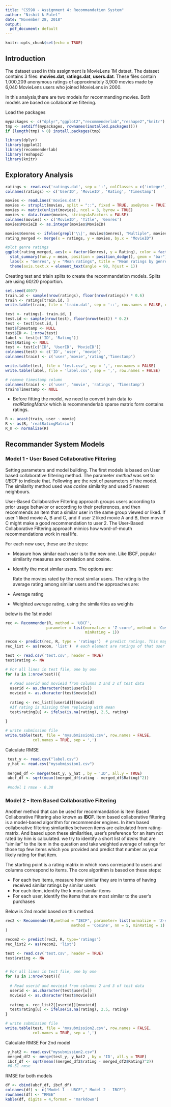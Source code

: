 ---
title: "CS598 - Assignment 4: Recommandation System"
author: "Nishit k Patel"
date: "November 28, 2018"
output:
  pdf_document: default
---

```{r setup, include=FALSE}
knitr::opts_chunk$set(echo = TRUE)
```

## Introduction

The dataset used in this assignment is MovieLens 1M dataet. The dataset contains 3 files: **movies.dat**, **ratings.dat**, **users.dat**. These files contain 1,000,209 anonymous ratings of approximately 3,900 movies made by 6,040 MovieLens users who joined MovieLens in 2000.

In this analysis,there are two models for recommanding movies. Both models are based on collaborative filtering. 

Load the packages
```{r message=FALSE, warning=FALSE}
mypackages <- c("dplyr","ggplot2","recommenderlab","reshape2","knitr")   
tmp <- setdiff(mypackages, rownames(installed.packages())) 
if (length(tmp) > 0) install.packages(tmp)

library(dplyr)
library(ggplot2)
library(recommenderlab)  
library(reshape2)
library(knitr)
```

## Exploratory Analysis

```{r}
ratings <- read.csv('ratings.dat', sep = ':', colClasses = c('integer', 'NULL'), header = FALSE)
colnames(ratings) <- c('UserID', 'MovieID', 'Rating', 'Timestamp')

movies <- readLines('movies.dat')
movies <- strsplit(movies, split = "::", fixed = TRUE, useBytes = TRUE)
movies <- matrix(unlist(movies), ncol = 3, byrow = TRUE)
movies <- data.frame(movies, stringsAsFactors = FALSE)
colnames(movies) <- c('MovieID', 'Title', 'Genres')
movies$MovieID <- as.integer(movies$MovieID)

movies$Genres <- ifelse(grepl('\\|', movies$Genres), "Multiple", movies$Genres)
rating_merged <- merge(x = ratings, y = movies, by.x = "MovieID")

#plot genre ratings
ggplot(rating_merged, aes(x = factor(Genres), y = Rating), color = factor(vs)) +
  stat_summary(fun.y = mean, position = position_dodge(), geom = "bar") + 
  labs(x = "Genres", y = "Mean ratings", title = "Mean ratings by genres") + 
  theme(axis.text.x = element_text(angle = 90, hjust = 1))
```

Creating test and triain splits to create the recommandation models. Splits are using 60/20 proportion.
```{r}
set.seed(4007)
train.id <- sample(nrow(ratings), floor(nrow(ratings)) * 0.6)
train <- ratings[train.id, ]
write.table(train, file = 'train.dat', sep = '::', row.names = FALSE, col.names = FALSE )

test <- ratings[- train.id, ]
test.id <- sample(nrow(test), floor(nrow(test)) * 0.2)
test <- test[test.id, ]
test$Timestamp <- NULL
test$ID <- 1:nrow(test)
label <- test[c('ID', 'Rating')]
test$Rating <- NULL
test <- test[c('ID', 'UserID', 'MovieID')]
colnames(test) <- c('ID', 'user', 'movie')
colnames(train) <- c('user','movie','rating','Timestamp')

write.table(test, file = 'test.csv', sep = ',', row.names = FALSE)
write.table(label, file = 'label.csv', sep = ',', row.names = FALSE)

# remove timestamp column
colnames(train) <- c('user', 'movie', 'ratings', 'Timestamp')
train$Timestamp <- NULL
```

- Before fitting the model, we need to convert train data to *realRatingMatrix* which is recommenderlab sparse matrix form contains ratings. 
```{r}
R <- acast(train, user ~ movie)
R <- as(R, 'realRatingMatrix')
R_m <- normalize(R)
```

## Recommander System Models

### Model 1 - User Based Collaborative Filtering

Setting parameters and model building. The first models is based on User based collaborative  filtering method. The parameter *method* was set to *UBCF* to indicate that. Following are the rest of parameters of the model. The similarity method used was *cosine* similarity and used 5 nearest neighbours. 

User-Based Collaborative Filtering approach groups users according to prior usage behavior or according to their preferences, and then recommends an item that a similar user in the same group viewed or liked. If user 1 liked movie A, B and C, and if user 2 liked movie A and B, then movie C might make a good recommendation to user 2. The User-Based Collaborative Filtering approach mimics how word-of-mouth recommendations work in real life.

For each new user, these are the steps:

- Measure how similar each user is to the new one. Like IBCF, popular similarity measures are correlation and cosine.
- Identify the most similar users. The options are:

  Rate the movies rated by the most similar users. The rating is the average rating among similar users and the approaches are:

- Average rating
- Weighted average rating, using the similarities as weights

below is the 1st model
```{r message=FALSE, warning=FALSE}
rec <- Recommender(R, method = 'UBCF',
                  parameter = list(normalize = 'Z-score', method = 'Cosine', nn = 5, 
                                   minRating = 1))

recom <- predict(rec, R, type = 'ratings')  # predict ratings. This may be slow.
rec_list <- as(recom, 'list')  # each element are ratings of that user

test <- read.csv('test.csv', header = TRUE)
test$rating <- NA

# For all lines in test file, one by one
for (u in 1:nrow(test)){
  
  # Read userid and movieid from columns 2 and 3 of test data
  userid <- as.character(test$user[u])
  movieid <- as.character(test$movie[u])
  
  rating <- rec_list[[userid]][movieid]
  #If rating is missing then replacing with mean 
  test$rating[u] <- ifelse(is.na(rating), 2.5, rating)
  
}

# write submission file
write.table(test, file = 'mysubmission1.csv', row.names = FALSE,
            col.names = TRUE, sep = ',')
```

Calculate RMSE 
```{r}
 test_y <- read.csv("label.csv")
 y_hat <- read.csv("mysubmission1.csv")
 
 merged_df <- merge(test_y, y_hat , by = 'ID', all.y = TRUE)
 ubcf_df <- sqrt(mean((merged_df$rating - merged_df$Rating)^2))
 
 #model 1 rmse - 0.38
```

### Model 2 - Item Based Collaborative Filtering

Another method that can be used for recommandation is Item Based Collaborative Filtering also known as **IBCF**. Item based collaborative filtering is a model-based algorithm for recommender engines. In item based collaborative filtering similarities between items are calculated from rating-matrix. And based upon these similarities, user's preference for an item not rated by him is calculated. we try to identify a short list of *items* that are "similar" to the item in the question and take weighted average of ratings for those top few items which you provided and predict that number as your likely rating for that item. 

The starting point is a rating matrix in which rows correspond to users and columns correspond to items. The core algorithm is based on these steps:

- For each two items, measure how similar they are in terms of having received similar ratings by similar users
- For each item, identify the k most similar items
- For each user, identify the items that are most similar to the user's purchases


Below is 2nd model based on this method.

```{r message=FALSE, warning=FALSE}
rec2 <- Recommender(R,method = "IBCF", parameter= list(normalize = 'Z-score', 
                             method = 'Cosine', nn = 5, minRating = 1)
)

recom2 <- predict(rec2, R, type='ratings')
rec_list2 <- as(recom2, 'list')

test <- read.csv('test.csv', header = TRUE)
test$rating <- NA


# For all lines in test file, one by one
for (u in 1:nrow(test)){
  
  # Read userid and movieid from columns 2 and 3 of test data
  userid <- as.character(test$user[u])
  movieid <- as.character(test$movie[u])
  
  rating <- rec_list2[[userid]][movieid]
  test$rating[u] <- ifelse(is.na(rating), 2.5, rating)
}

# write submission file
write.table(test, file = 'mysubmission2.csv', row.names = FALSE,
            col.names = TRUE, sep = ',')
```

Calculate RMSE For 2nd model
```{r}
 y_hat2 <- read.csv("mysubmission2.csv")
 merged_df2 <- merge(test_y, y_hat2 , by = 'ID', all.y = TRUE)
 ibcf_df <- sqrt(mean((merged_df2$rating - merged_df2$Rating)^2))
 #0.51 rmse
```

RMSE for both models 
```{r}
df <- cbind(ubcf_df, ibcf_df)
colnames(df) <- c("Model 1 - UBCF"," Model 2 - IBCF")
rownames(df) <- "RMSE"
kable(df, digits = 4,format = 'markdown')
```

